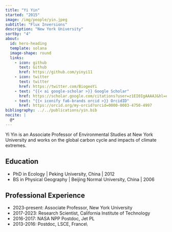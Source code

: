 ```yaml
---
title: "Yi Yin"
started: "2015"
image: /img/people/yin.jpeg
subtitle: "Flux Inversions"
description: "New York University"
sortby: "4"
about:
  id: hero-heading
  template: solana
  image-shape: round
  links:
    - icon: github
      text: Github
      href: https://github.com/yinyi11
    - icon: twitter
      text: twitter
      href: https://twitter.com/BiogeoYi
    - text: "{{< ai google-scholar >}} Google Scholar"
      href: https://scholar.google.com/citations?user=z1EI0IgAAAAJ&hl=en
    - text: "{{< iconify fa6-brands orcid >}} OrcidID"
      href: https://orcid.org/my-orcid?orcid=0000-0003-4750-4997
bibliography: ../../publications/yin.bib
nocite: |
  @*
---
```

Yi Yin is an Associate Professor of Environmental Studies at New York University and works on the global carbon cycle and impacts of climate extremes.

## Education

- [PhD in Ecology]{.fw-bold} | Peking University, China | 2012
- [BS in Physical Geography]{.fw-bold} | Beijing Normal University, China  | 2006  

## Professional Experience

- [2023-present:]{.fw-bold}     Associate Professor,    New York University
- [2017-2023:]{.fw-bold}    Research Scientist,     California Institute of Technology 
- [2016-2017:]{.fw-bold}    NASA NPP Postdoc,   Jet PL 
- [2013-2016:]{.fw-bold}    Postdoc, LSCE, France\\

